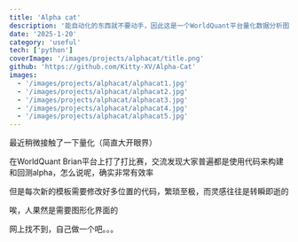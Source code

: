 ```yaml
---
title: 'Alpha cat'
description: '能自动化的东西就不要动手，因此这是一个WorldQuant平台量化数据分析图形化工具'
date: '2025-1-20'
category: 'useful'
tech: ['python']
coverImage: '/images/projects/alphacat/title.png'
github: 'https://github.com/Kitty-XV/Alpha-Cat'
images:
  - '/images/projects/alphacat/alphacat1.jpg'
  - '/images/projects/alphacat/alphacat2.jpg'
  - '/images/projects/alphacat/alphacat3.jpg'
  - '/images/projects/alphacat/alphacat4.jpg'
  - '/images/projects/alphacat/alphacat5.jpg'
---
```


最近稍微接触了一下量化（简直大开眼界）

在WorldQuant Brian平台上打了打比赛，交流发现大家普遍都是使用代码来构建和回测alpha，怎么说呢，确实非常有效率

但是每次新的模板需要修改好多位置的代码，繁琐至极，而灵感往往是转瞬即逝的

唉，人果然是需要图形化界面的

网上找不到，自己做一个吧。。。
